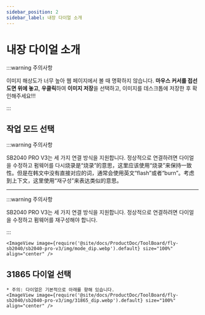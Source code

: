 ```yaml
---
sidebar_position: 2
sidebar_label: 내장 다이얼 소개
---
```


# 내장 다이얼 소개

:::warning 주의사항

이미지 해상도가 너무 높아 웹 페이지에서 볼 때 명확하지 않습니다. **마우스 커서를 접선도면 위에 놓고**, **우클릭**하여 **이미지 저장**을 선택하고, 이미지를 데스크톱에 저장한 후 확인해주세요!!!

:::


## 작업 모드 선택

:::warning 주의사항

SB2040 PRO V3는 세 가지 연결 방식을 지원합니다. 정상적으로 연결하려면 다이얼을 수정하고 펌웨어를 다시烧录是“烧录”的意思，这里应该使用“烧录”来保持一致性。但是在韩文中没有直接对应的词，通常会使用英文“flash”或者“burn”。考虑到上下文，这里使用“재구성”来表达类似的意思。

---

:::warning 주의사항

SB2040 PRO V3는 세 가지 연결 방식을 지원합니다. 정상적으로 연결하려면 다이얼을 수정하고 펌웨어를 재구성해야 합니다.

:::

    <ImageView image={require('@site/docs/ProductDoc/ToolBoard/fly-sb2040/sb2040-pro-v3/img/mode_dip.webp').default} size="100%" align="center" />

## 31865 다이얼 선택

    * 주의: 다이얼은 기본적으로 아래를 향해 있습니다.
    <ImageView image={require('@site/docs/ProductDoc/ToolBoard/fly-sb2040/sb2040-pro-v3/img/31865_dip.webp').default} size="100%" align="center" />